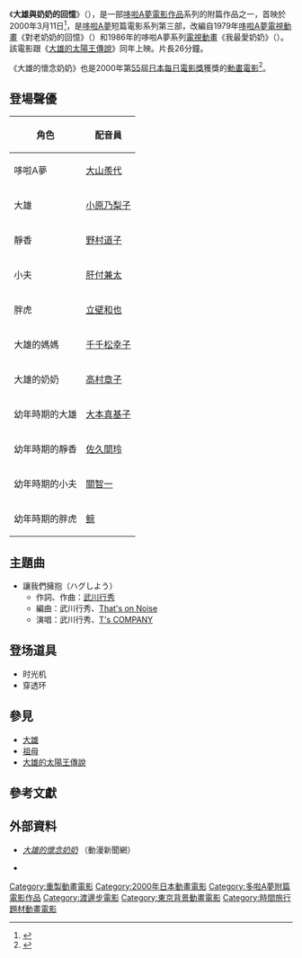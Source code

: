 {{電影資訊框
| 片名     = 大雄與奶奶的回憶
| 電影原名 = {{lang|ja|おばあちゃんの思い出}}
| 圖像     = 
| 圖像大小 = 
| 圖像說明 = 
| 片名表記 = 
| 副標題   = 
| 導演     = [[渡邊步|渡邊步]]
| 監製     = 
| 製片     = 
| 動作指導 = 
| 編劇     = [[藤本信行|藤本信行]] 
| 劇本     = 
| 故事     = 
| 原著     = 
| 旁白     = 
| 統籌     = 
| 主演     = 
| 配樂     = 
| 主題曲   = 
| 片尾曲   = 
| 攝影     = 
| 剪輯     = 
| 音效     = 
| 製片商   = 
| 片長     = 26分鐘
| 產地     = {{日本電影}}
| 語言     = [[日語|日語]]
| 上映日期 = {{flagicon|JPN}} 2000年3月11日
| 發行商   = {{flagicon|JPN}} [[東寶株式會社|東寶株式會社]]
| 發行日期 = 
| 公映許可 = 
| 預算     = 
| 票房     = 
| 前集     = 
| 續集     = 
| 官方網站 = 
}}

《'''大雄與奶奶的回憶'''》（{{lang|ja|おばあちゃんの思い出}}），是一部[[哆啦A夢電影作品|哆啦A夢電影作品]]系列的附篇作品之一，首映於2000年3月11日<ref>{{cite web| url=http://www.allcinema.net/prog/show_c.php?num_c=239058| title=ドラえもん　おばあちゃんの思い出 (2000)| publisher=allcinema.net| language=ja| accessdate=2011-01-21| archive-date=2019-07-29| archive-url=https://web.archive.org/web/20190729204943/http://www.allcinema.net/prog/show_c.php?num_c=239058| dead-url=no}}</ref>，是[[哆啦A夢|哆啦A夢]]短篇電影系列第三部，改編自1979年[[哆啦A夢|哆啦A夢]][[電視動畫|電視動畫]]《對老奶奶的回憶》（{{lang|ja|おばあちゃんのおもいで}}）和1986年的哆啦A夢系列[[電視動畫|電視動畫]]《我最愛奶奶》（{{lang|ja|おばあちゃん大好き}}）。該電影跟《[[大雄的太陽王傳說|大雄的太陽王傳說]]》同年上映。片長26分鐘。

《大雄的懷念奶奶》也是2000年第[[55|55]]屆[[日本|日本]][[每日電影獎|每日電影獎]]獲獎的[[動畫電影|動畫電影]]<ref>{{cite web |url=http://www.japan-movie.net/about/history55.html |title=55　2000年 |publisher=japan-movie.net |language=ja |accessdate=2011-01-21 |deadurl=yes |archiveurl=https://web.archive.org/web/20110114050808/http://www.japan-movie.net/about/history55.html |archivedate=2011-01-14 }}</ref>。

== 登場聲優 ==
{| class="wikitable"
!角色
!{{JPN}}配音員
|-
|哆啦A夢||[[大山羨代|大山羨代]]
|-
|大雄||[[小原乃梨子|小原乃梨子]] 
|-
|靜香||[[野村道子|野村道子]]
|-
|小夫||[[肝付兼太|肝付兼太]]
|-
|胖虎||[[立壁和也|立壁和也]] 
|-
|大雄的媽媽||[[千千松幸子|千千松幸子]]
|-
|大雄的奶奶||[[高村章子|高村章子]]
|-
|幼年時期的大雄||[[大本真基子|大本真基子]] 
|-
|幼年時期的靜香||[[佐久間玲|佐久間玲]] 
|-
|幼年時期的小夫||[[關智一|關智一]] 
|-
|幼年時期的胖虎||[[鯨_(聲優)|鲸]]
|}

== 主題曲 ==
* 讓我們擁抱（ハグしよう）
** 作詞、作曲：[[武川行秀|武川行秀]]
** 編曲：武川行秀、[[That's_on_Noise|That's on Noise]]
** 演唱：武川行秀、[[T's_COMPANY|T's COMPANY]]

==登场道具==
*时光机
*穿透环

== 參見 ==
*[[大雄|大雄]]
*[[祖母|祖母]]
*[[大雄的太陽王傳說|大雄的太陽王傳說]]

== 參考文獻 ==
{{reflist}}

== 外部資料 ==
* {{en}}[http://www.animenewsnetwork.com/encyclopedia/anime.php?id=1599 ''大雄的懷念奶奶''] {{Wayback|url=http://www.animenewsnetwork.com/encyclopedia/anime.php?id=1599 |date=20210126185636 }} （動漫新聞網）
* {{douban}}
{{多啦A夢}}
{{渡邊步監督作品}}
{{每日电影奖动画电影奖}}
{{DEFAULTSORT:Obāchan no Omoide}}
[[Category:重製動畫電影|Category:重製動畫電影]]
[[Category:2000年日本動畫電影|Category:2000年日本動畫電影]]
[[Category:多啦A夢附篇電影作品|Category:多啦A夢附篇電影作品]]
[[Category:渡邊步電影|Category:渡邊步電影]]
[[Category:東京背景動畫電影|Category:東京背景動畫電影]]
[[Category:時間旅行題材動畫電影|Category:時間旅行題材動畫電影]]